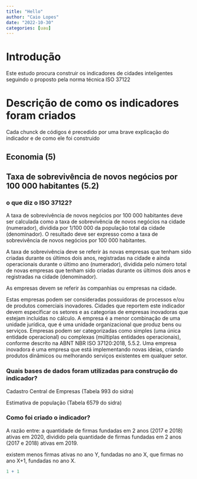 ```yaml
---
title: "Hello"
author: "Caio Lopes"
date: "2022-10-30"
categories: [uau]
---
```


# Introdução

Este estudo procura construir os indicadores de cidades inteligentes seguindo o proposto pela norma técnica ISO 37122

# Descrição de como os indicadores foram criados

Cada chunck de códigos é precedido por uma brave explicação do indicador e de como ele foi construido

## Economia (5)

## Taxa de sobrevivência de novos negócios por 100 000 habitantes (5.2)

### o que diz o ISO 37122?

A taxa de sobrevivência de novos negócios por 100 000 habitantes deve ser calculada como a taxa de sobrevivência de novos negócios na cidade (numerador), dividida por 1/100 000 da população total da cidade (denominador). O resultado deve ser expresso como a taxa de sobrevivência de novos negócios por 100 000 habitantes.

A taxa de sobrevivência deve se referir às novas empresas que tenham sido criadas durante os últimos dois anos, registradas na cidade e ainda operacionais durante o último ano (numerador), dividida pelo número total de novas empresas que tenham sido criadas durante os últimos dois anos e registradas na cidade (denominador).

As empresas devem se referir às companhias ou empresas na cidade.

Estas empresas podem ser consideradas possuidoras de processos e/ou de produtos comerciais inovadores. Cidades que reportem este indicador devem especificar os setores e as categorias de empresas inovadoras que estejam incluídas no cálculo. A empresa é a menor combinação de uma unidade jurídica, que é uma unidade organizacional que produz bens ou serviços. Empresas podem ser categorizadas como simples (uma única entidade operacional) ou complexas (múltiplas entidades operacionais), conforme descrito na ABNT NBR ISO 37120:2018, 5.5.2. Uma empresa inovadora é uma empresa que está implementando novas ideias, criando produtos dinâmicos ou melhorando serviços existentes em qualquer setor.

### Quais bases de dados foram utilizadas para construção do indicador?

Cadastro Central de Empresas (Tabela 993 do sidra)

Estimativa de população (Tabela 6579 do sidra)

### Como foi criado o indicador?

A razão entre: a quantidade de firmas fundadas em 2 anos (2017 e 2018) ativas em 2020, dividido pela quantidade de firmas fundadas em 2 anos (2017 e 2018) ativas em 2019.

\textbf{Problema:} existem menos firmas ativas no ano Y, fundadas no ano X, que firmas no ano X+1, fundadas no ano X.

```r
1 + 1
```
